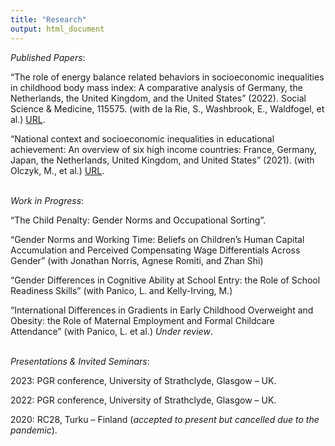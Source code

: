 ```yaml
---
title: "Research"
output: html_document
---
```


*Published Papers*:
 <br>
 
"The role of energy balance related behaviors in socioeconomic inequalities in childhood body mass index: A comparative analysis of Germany, the Netherlands, the United Kingdom, and the United States" (2022). Social Science & Medicine, 115575. (with de la Rie, S., Washbrook, E., Waldfogel, et al.) [URL](https://www.sciencedirect.com/science/article/pii/S0277953622008814?via%3Dihub).
 
 
"National context and socioeconomic inequalities in educational achievement: An overview of six high income
countries: France, Germany, Japan, the Netherlands, United Kingdom, and United States" (2021). (with Olczyk, M., et al.)  [URL](https://www.ined.fr/fichier/s_rubrique/31940/267.socioeconomic.inequality.cross.country.comparisons.fr.pdf).

 <br>
*Work in Progress*:
 <br>
 
"The Child Penalty: Gender Norms and Occupational Sorting".
 
 
"Gender Norms and Working Time: Beliefs on Children’s Human Capital Accumulation and Perceived Compensating Wage Differentials Across Gender" (with Jonathan Norris, Agnese Romiti, and Zhan Shi)
 

"Gender Differences in Cognitive Ability at School Entry: the Role of School Readiness Skills" (with
Panico, L. and Kelly-Irving, M.)

"International Differences in Gradients in Early Childhood Overweight and Obesity: the Role of Maternal
Employment and Formal Childcare Attendance" (with Panico, L. et al.) *Under review*.

 <br>
*Presentations & Invited Seminars*:
 <br>

2023: PGR conference, University of Strathclyde, Glasgow – UK.

2022: PGR conference, University of Strathclyde, Glasgow – UK.

2020: RC28, Turku – Finland (*accepted to present but cancelled due to the pandemic*).

